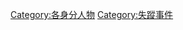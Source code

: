 {{Commonscat|Disappeared people}}

[[Category:各身分人物|Category:各身分人物]]
[[Category:失蹤事件|Category:失蹤事件]]